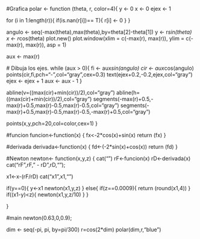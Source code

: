 #Grafica
polar <- function (theta, r, color=4){
  y <- 0
  x <- 0
  ejex <- 1
  
  for (i in 1:length(r)){
    if(is.nan(r[i])== T){
      r[i] <- 0
    }
  }
  
  angulo <- seq(-max(theta),max(theta),by=theta[2]-theta[1])
  y <- r*sin(theta)
  x <- r*cos(theta)
  plot.new()
  plot.window(xlim = c(-max(r), max(r)), ylim = c(-max(r), max(r)), asp = 1)
  
  aux <- max(r)
  
  # Dibuja los ejes.
  while (aux > 0){
    fi <- aux*sin(angulo)
    cir <- aux*cos(angulo)
    points(cir,fi,pch="-",col="gray",cex=0.3)
    text(ejex+0.2,-0.2,ejex,col="gray")
    ejex <- ejex + 1
    aux <- aux - 1
  }
  
  abline(v=((max(cir)+min(cir))/2),col="gray")
  abline(h=((max(cir)+min(cir))/2),col="gray")
  segments(-max(r)+0.5,-max(r)+0.5,max(r)-0.5,max(r)-0.5,col="gray")
  segments(-max(r)+0.5,max(r)-0.5,max(r)-0.5,-max(r)+0.5,col="gray")
  
  points(x,y,pch=20,col=color,cex=1)
}


#funcion
funcion<-function(x)
{
  fx<-2*cos(x)+sin(x)
  return (fx)
}

#derivada
derivada<-function(x)
{
  fd<-(-2*sin(x)+cos(x))
  return (fd)
}

#Newton
newton<- function(x,y,z)
{
  cat("\n")
  rF<-funcion(x)
  rD<-derivada(x)
  cat("rF ",rF," - rD",rD,"\n");
  
  x1<-x-(rF/rD)
  cat("x1 ",x1,"\n")

  if(y==0){
    y<-x1
    newton(x1,y,z)
  }
  else{
    if(z==0.0009){
      return (round(x1,4))
    }
    if((x1-y)<z){
      newton(x1,y,z/10)
    }
  }
  
}

#main
newton(0.63,0,0.9);

dim <- seq(-pi, pi, by=pi/300) 
r=cos(2*dim)
polar(dim,r,"blue")
